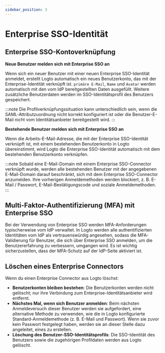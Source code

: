 ```yaml
---
sidebar_position: 3
---
```


# Enterprise SSO-Identität

## Enterprise SSO-Kontoverknüpfung

**Neue Benutzer melden sich mit Enterprise SSO an**

Wenn sich ein neuer Benutzer mit einer neuen Enterprise SSO-Identität anmeldet, erstellt Logto automatisch ein neues Benutzerkonto, das mit der Enterprise-Identität verknüpft ist. `primäre E-Mail`, `Name` und `Avatar` werden automatisch mit den vom IdP bereitgestellten Daten ausgefüllt. Weitere zusätzliche Benutzerdaten werden im SSO-Identitätsprofil des Benutzers gespeichert.

:::note
Die Profilverknüpfungssituation kann unterschiedlich sein, wenn die SAML-Attributzuordnung nicht korrekt konfiguriert ist oder die Benutzer-E-Mail nicht vom Identitätsanbieter bereitgestellt wird.
:::

**Bestehende Benutzer melden sich mit Enterprise SSO an**

Wenn die Arbeits-E-Mail-Adresse, die mit der Enterprise SSO-Identität verknüpft ist, mit einem bestehenden Benutzerkonto in Logto übereinstimmt, wird Logto die Enterprise SSO-Identität automatisch mit dem bestehenden Benutzerkonto verknüpfen.

:::note
Sobald eine E-Mail-Domain mit einem Enterprise SSO-Connector verknüpft wurde, werden alle bestehenden Benutzer mit der angegebenen E-Mail-Domain darauf beschränkt, sich mit dem Enterprise SSO-Connector anzumelden. Ihre vorherigen Anmeldemethoden werden blockiert, z. B. E-Mail / Passwort, E-Mail-Bestätigungscode und soziale Anmeldemethoden.
:::

## Multi-Faktor-Authentifizierung (MFA) mit Enterprise SSO

Bei der Verwendung von Enterprise SSO werden MFA-Anforderungen typischerweise vom IdP verwaltet. In Logto werden alle authentifizierten Identitäten vom IdP als vertrauenswürdig angesehen, sodass die MFA-Validierung für Benutzer, die sich über Enterprise SSO anmelden, um die Benutzererfahrung zu verbessern, umgangen wird. Es ist wichtig sicherzustellen, dass der MFA-Schutz auf der IdP-Seite aktiviert ist.

## Löschen eines Enterprise Connectors

Wenn du einen Enterprise Connector aus Logto löschst:

- **Benutzerkonten bleiben bestehen**: Die Benutzerkonten werden nicht gelöscht; nur ihre Verbindung zum Enterprise-Identitätsanbieter wird entfernt.
- **Nächstes Mal, wenn sich Benutzer anmelden**: Beim nächsten Anmeldeversuch dieser Benutzer werden sie aufgefordert, eine alternative Methode zu verwenden, wie die in Logto konfigurierte Standard-Anmeldemethode (z. B. E-Mail und Passwort). Wenn sie zuvor kein Passwort festgelegt haben, werden sie an dieser Stelle dazu angeleitet, eines zu erstellen.
- **Löschung des Benutzer-SSO-Identitätsprofils**: Die SSO-Identität des Benutzers sowie die zugehörigen Profildaten werden aus Logto gelöscht.
